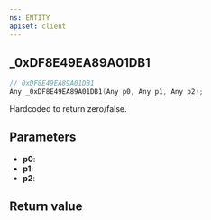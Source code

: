 ```yaml
---
ns: ENTITY
apiset: client
---
```

## _0xDF8E49EA89A01DB1

```c
// 0xDF8E49EA89A01DB1
Any _0xDF8E49EA89A01DB1(Any p0, Any p1, Any p2);
```

Hardcoded to return zero/false.

## Parameters
* **p0**:
* **p1**:
* **p2**:

## Return value